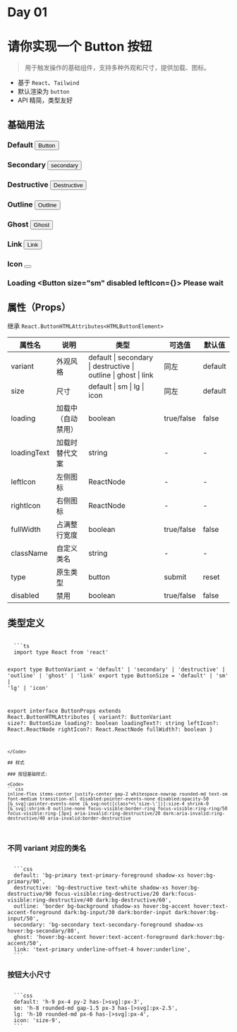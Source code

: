 # Day 01

# 请你实现一个 Button 按钮

> 用于触发操作的基础组件，支持多种外观和尺寸，提供加载、图标。

* 基于 `React`、`Tailwind`
* 默认渲染为 `button`
* API 精简，类型友好

## 基础用法


### Default <Button>Button</Button>

### Secondary <Button variant="secondary">secondary</Button>

### Destructive <Button variant="destructive">Destructive</Button>

### Outline <Button variant="outline">Outline</Button>

### Ghost <Button variant="ghost">Ghost</Button>

### Link <Button variant="link">Link</Button>

### Icon <Button variant="secondary" size="icon" className="size-8"> <ChevronRightIcon /> </Button>

### Loading <Button size="sm" disabled leftIcon={<Loader2Icon className="animate-spin" />}> Please wait </Button>

## 属性（Props）

继承 `React.ButtonHTMLAttributes<HTMLButtonElement>`

| 属性名 | 说明 | 类型 | 可选值 | 默认值 |
|---|---|---|---|---|
| variant | 外观风格 | default \| secondary \| destructive \| outline \| ghost \| link | 同左 | default |
| size | 尺寸 | default \| sm \| lg \| icon | 同左 | default |
| loading | 加载中（自动禁用） | boolean | true/false | false |
| loadingText | 加载时替代文案 | string | - | - |
| leftIcon | 左侧图标 | ReactNode | - | - |
| rightIcon | 右侧图标 | ReactNode | - | - |
| fullWidth | 占满整行宽度 | boolean | true/false | false |
| className | 自定义类名 | string | - | - |
| type | 原生类型 | button | submit | reset | 同左 | button |
| disabled | 禁用 | boolean | true/false | false |

## 类型定义

<Code>
  ```ts
  import type React from 'react'

  export type ButtonVariant = 'default' | 'secondary' | 'destructive' | 'outline' | 'ghost' | 'link'
  export type ButtonSize = 'default' | 'sm' | 'lg' | 'icon'

  export interface ButtonProps extends React.ButtonHTMLAttributes<HTMLButtonElement> {
    variant?: ButtonVariant
    size?: ButtonSize
    loading?: boolean
    loadingText?: string
    leftIcon?: React.ReactNode
    rightIcon?: React.ReactNode
    fullWidth?: boolean
  }
  ```
</Code>

## 样式

### 按钮基础样式:

<Code>
  ```css
  inline-flex items-center justify-center gap-2 whitespace-nowrap rounded-md text-sm font-medium transition-all disabled:pointer-events-none disabled:opacity-50 [&_svg]:pointer-events-none [&_svg:not([class*=\'size-\'])]:size-4 shrink-0 [&_svg]:shrink-0 outline-none focus-visible:border-ring focus-visible:ring-ring/50 focus-visible:ring-[3px] aria-invalid:ring-destructive/20 dark:aria-invalid:ring-destructive/40 aria-invalid:border-destructive
  ```
</Code>

### 不同 variant 对应的类名

<Code>
  ```css
  default: 'bg-primary text-primary-foreground shadow-xs hover:bg-primary/90',
  destructive: 'bg-destructive text-white shadow-xs hover:bg-destructive/90 focus-visible:ring-destructive/20 dark:focus-visible:ring-destructive/40 dark:bg-destructive/60',
  outline: 'border bg-background shadow-xs hover:bg-accent hover:text-accent-foreground dark:bg-input/30 dark:border-input dark:hover:bg-input/50',
  secondary: 'bg-secondary text-secondary-foreground shadow-xs hover:bg-secondary/80',
  ghost: 'hover:bg-accent hover:text-accent-foreground dark:hover:bg-accent/50',
  link: 'text-primary underline-offset-4 hover:underline',
  ```
</Code>

### 按钮大小尺寸

<Code>
  ```css
  default: 'h-9 px-4 py-2 has-[>svg]:px-3',
  sm: 'h-8 rounded-md gap-1.5 px-3 has-[>svg]:px-2.5',
  lg: 'h-10 rounded-md px-6 has-[>svg]:px-4',
  icon: 'size-9',
  ```
</Code>
